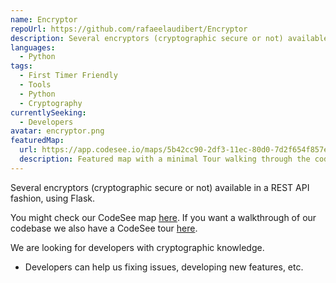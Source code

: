 ```yaml
---
name: Encryptor
repoUrl: https://github.com/rafaeelaudibert/Encryptor
description: Several encryptors (cryptographic secure or not) available in a REST API fashion, using Flask.
languages:
  - Python
tags:
  - First Timer Friendly
  - Tools
  - Python
  - Cryptography
currentlySeeking:
  - Developers
avatar: encryptor.png
featuredMap:
  url: https://app.codesee.io/maps/5b42cc90-2df3-11ec-80d0-7d2f654f857e
  description: Featured map with a minimal Tour walking through the codebase.
---
```



<Overview>

Several encryptors (cryptographic secure or not) available in a REST API fashion, using Flask.


You might check our CodeSee map [here](https://app.codesee.io/maps/public/fba69790-2df1-11ec-ab8c-99eaa34b065f). If you want a walkthrough of our codebase we also have a CodeSee tour [here](https://app.codesee.io/maps/5b42cc90-2df3-11ec-80d0-7d2f654f857e).
</Overview>

<Contributing>

We are looking for developers with cryptographic knowledge. 

- Developers can help us fixing issues, developing new features, etc.

</Contributing>